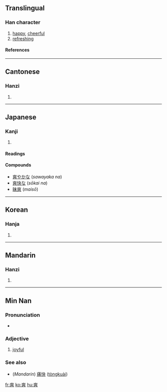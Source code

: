 ==Translingual==
===Han character===
{{Han char|rn=89|rad=爻|as=07|sn=11|four=4003<sub>4</sub>|canj=大大大大 (KKKK)}}
# [[happy]], [[cheerful]]
# [[refreshing]]
====References====
{{Han ref|kx=0690.220|dkj=19746|dj=1104.020|hdz=10543.150|uh=723D|ud=29245|bh=B26E|bd=45678}}

----
==Cantonese==
===Hanzi===
{{yue-hanzi|jyut=|y=song2}}
# {{defn|Cantonese}}

----
==Japanese==
===Kanji===
{{ja-kanji|grade=|rs=爻07}}
# {{defn|Japanese}} 
====Readings====
{{ja-readings|on=[[しょう]] (''shō''), [[そう]] (''sō'')|kun=[[あきらか]] ([[爽らか]] ''akiraka''), [[さわやか]] ([[爽やか]], ''sawayaka''), [[たがう]] (''tagau'')}}
====Compounds====
* [[爽やかな]] (''sawayaka na'')
* [[爽快な]] (''sōkai na'')
* [[昧爽]] (''maisō'')
----

==Korean==
===Hanja===
{{ko-hanja|hangeul=상|eumhun=|rv=sang|mr=sang|y=sang}}
# {{defn|Korean}}

----

==Mandarin==
===Hanzi===
{{cmn-hanzi|pin=[[shuǎng]] (shuang3)|wg=shuang<sup>3</sup>}}
# {{defn|Mandarin}}


----

==Min Nan==
===Pronunciation===
*{{IPA|[ sɔŋ˥˧ ]}}

===Adjective===
{{nan-adj|ts|poj=sóng|pojt=song2|rs=爻07}}

# [[joyful]]

===See also===
*(''Mandarin'') [[痛快]] ([[tòngkuài]])

[[fr:爽]]
[[ko:爽]]
[[hu:爽]]